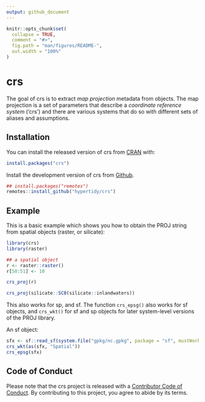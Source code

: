 ```yaml
---
output: github_document
---
```


<!-- README.md is generated from README.Rmd. Please edit that file -->

```r
knitr::opts_chunk$set(
  collapse = TRUE,
  comment = "#>",
  fig.path = "man/figures/README-",
  out.width = "100%"
)
```

# crs

<!-- badges: start -->
<!-- badges: end -->

The goal of crs is to extract *map projection* metadata from objects. The map 
projection is a set of parameters that describe a *coordinate reference system* 
('crs') and there are various systems that do so with different sets of aliases
and assumptions. 

## Installation

You can install the released version of crs from [CRAN](https://CRAN.R-project.org) with:

``` r
install.packages("crs")
```

Install the development version of crs from [Github](https://github.com/hypertidy/crs). 

```r
## install.packages("remotes")
remotes::install_github("hypertidy/crs")
```

## Example

This is a basic example which shows you how to obtain the PROJ string from 
spatial objects (raster, or silicate):

```r
library(crs)
library(raster)

## a spatial object
r <- raster::raster()
r[50:51] <- 10

crs_proj(r)

crs_proj(silicate::SC0(silicate::inlandwaters))
```

This also works for sp, and sf. The function `crs_epsg()` also works
for sf objects, and `crs_wkt()` for sf and sp objects for later system-level 
versions of the PROJ library. 

An sf object: 

```r
sfx <- sf::read_sf(system.file("gpkg/nc.gpkg", package = "sf", mustWork = TRUE))
crs_wkt(as(sfx, "Spatial"))
crs_epsg(sfx)
```

## Code of Conduct

Please note that the crs project is released with a [Contributor Code of Conduct](https://contributor-covenant.org/version/1/0/0/CODE_OF_CONDUCT.html). By contributing to this project, you agree to abide by its terms.
